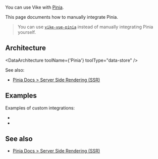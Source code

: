 
You can use Vike with [Pinia](https://pinia.vuejs.org).

This page documents how to manually integrate Pinia.

> You can use [`vike-vue-pinia`](https://github.com/vikejs/vike-vue/tree/main/packages/vike-vue-pinia) instead of manually integrating Pinia yourself.


## Architecture

<DataArchitecture
  toolName={'Pinia'}
  toolType="data-store"
/>

See also:
- [Pinia Docs > Server Side Rendering (SSR)](https://pinia.vuejs.org/ssr/)


## Examples

Examples of custom integrations:

 - <Example timestamp="2024.03" repo="IT4Change/boilerplate-frontend" />
 - <Example timestamp="2023.10" repo="brillout/vike-with-pinia" />


## See also

- [Pinia Docs > Server Side Rendering (SSR)](https://pinia.vuejs.org/ssr/)
